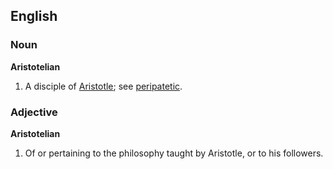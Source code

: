==English==
===Noun===
'''Aristotelian'''

#A disciple of [[Aristotle]]; see [[peripatetic]].

===Adjective===
'''Aristotelian'''

#Of or pertaining to the philosophy taught by Aristotle, or to his followers.